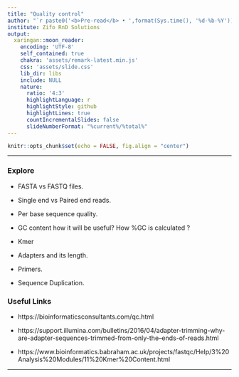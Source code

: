 ---
title: "Quality control"
author: "`r paste0('<b>Pre-read</b> • ',format(Sys.time(), '%d-%b-%Y'))`"
institute: Zifo RnD Solutions
output:
  xaringan::moon_reader:
    encoding: 'UTF-8'
    self_contained: true
    chakra: 'assets/remark-latest.min.js'
    css: 'assets/slide.css'
    lib_dir: libs
    include: NULL
    nature:
      ratio: '4:3'
      highlightLanguage: r
      highlightStyle: github
      highlightLines: true
      countIncrementalSlides: false
      slideNumberFormat: "%current%/%total%"
---

<!--------------- Only edit title, subtitle & author above this --------------->

```{r}
knitr::opts_chunk$set(echo = FALSE, fig.align = "center")
```

---

### Explore

   * FASTA vs FASTQ files.
   
   * Single end vs Paired end reads.
   
   * Per base sequence quality.
   
   * GC content how it will be useful? How %GC is calculated ?
   
   * Kmer
   
   * Adapters and its length.
   
   * Primers.
   
   * Sequence Duplication.
   
### Useful Links

   * https://bioinformaticsconsultants.com/qc.html
   
   * https://support.illumina.com/bulletins/2016/04/adapter-trimming-why-are-adapter-sequences-trimmed-from-only-the--ends-of-reads.html
   
   * https://www.bioinformatics.babraham.ac.uk/projects/fastqc/Help/3%20Analysis%20Modules/11%20Kmer%20Content.html
   
---
